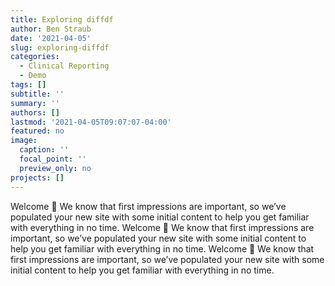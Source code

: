 ```yaml
---
title: Exploring diffdf
author: Ben Straub
date: '2021-04-05'
slug: exploring-diffdf
categories:
  - Clinical Reporting
  - Demo
tags: []
subtitle: ''
summary: ''
authors: []
lastmod: '2021-04-05T09:07:07-04:00'
featured: no
image:
  caption: ''
  focal_point: ''
  preview_only: no
projects: []
---
```


Welcome 👋 We know that first impressions are important, so we've populated your new site with some initial content to help you get familiar with everything in no time.  Welcome 👋 We know that first impressions are important, so we've populated your new site with some initial content to help you get familiar with everything in no time.  Welcome 👋 We know that first impressions are important, so we've populated your new site with some initial content to help you get familiar with everything in no time.
